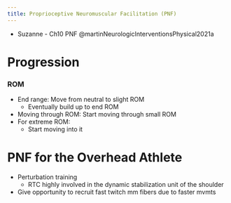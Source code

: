 ```yaml
---
title: Proprioceptive Neuromuscular Facilitation (PNF)
---
```


:::{.callout title="Resources"}

- Suzanne - Ch10 PNF @martinNeurologicInterventionsPhysical2021a 
:::


# Progression

### ROM

- End range: Move from neutral to slight ROM
    - Eventually build up to end ROM
- Moving through ROM: Start moving through small ROM
- For extreme ROM:
    - Start moving into it
    



# PNF for the Overhead Athlete

- Perturbation training
    - RTC highly involved in the dynamic stabilization unit of the shoulder
- Give opportunity to recruit fast twitch mm fibers due to faster mvmts

